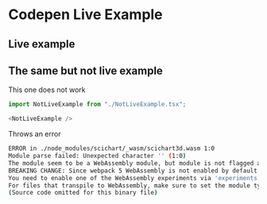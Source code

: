 
# Codepen Live Example

## Live example

<LiveExample />

## The same but not live example

This one does not work
```js
import NotLiveExample from "./NotLiveExample.tsx";

<NotLiveExample />
```

Throws an error

```bash
ERROR in ./node_modules/scichart/_wasm/scichart3d.wasm 1:0
Module parse failed: Unexpected character '' (1:0)
The module seem to be a WebAssembly module, but module is not flagged as WebAssembly module for webpack.
BREAKING CHANGE: Since webpack 5 WebAssembly is not enabled by default and flagged as experimental feature.
You need to enable one of the WebAssembly experiments via 'experiments.asyncWebAssembly: true' (based on async modules) or 'experiments.syncWebAssembly: true' (like webpack 4, deprecated).
For files that transpile to WebAssembly, make sure to set the module type in the 'module.rules' section of the config (e. g. 'type: "webassembly/async"').
(Source code omitted for this binary file)
```
